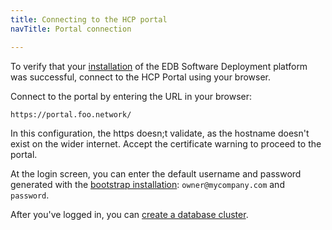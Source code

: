```yaml
---
title: Connecting to the HCP portal
navTitle: Portal connection

---
```


To verify that your [installation](installing.mdx) of the EDB Software Deployment platform was successful, connect to the HCP Portal using your browser. 

Connect to the portal by entering the URL in your browser:

```shell
https://portal.foo.network/
```

In this configuration, the https doesn;t validate, as the hostname doesn't exist on the wider internet. Accept the certificate warning to proceed to the portal.

At the login screen, you can enter the default username and password generated with the [bootstrap installation](installing.mdx#obtain-the-bootstrap-kit): `owner@mycompany.com` and `password`.

After you've logged in, you can [create a database cluster](../../using_hybrid_manager/cluster_management/create-clusters/).
